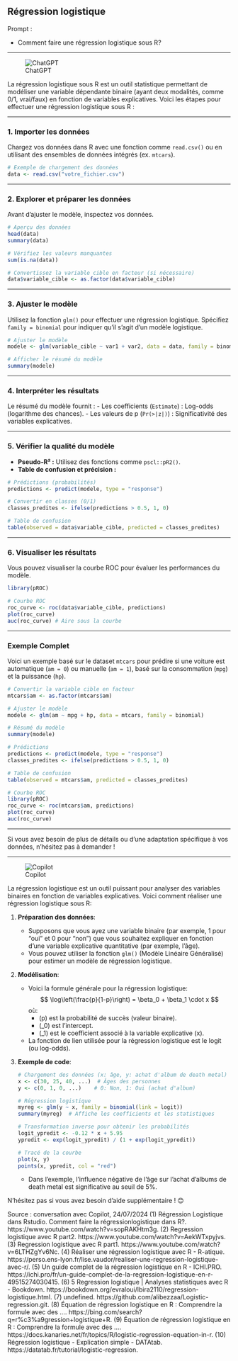 ## Régression logistique

::: {.callout-note appearance="simple"}
Prompt : 

* Comment faire une régression logistique sous R? 


:::

----

![ChatGPT](../img/ChatGPT.PNG)

La régression logistique sous R est un outil statistique permettant de modéliser une variable dépendante binaire (ayant deux modalités, comme 0/1, vrai/faux) en fonction de variables explicatives. Voici les étapes pour effectuer une régression logistique sous R :

---

### 1. **Importer les données**
Chargez vos données dans R avec une fonction comme `read.csv()` ou en utilisant des ensembles de données intégrés (ex. `mtcars`).

```R
# Exemple de chargement des données
data <- read.csv("votre_fichier.csv")
```

---

### 2. **Explorer et préparer les données**
Avant d’ajuster le modèle, inspectez vos données.

```R
# Aperçu des données
head(data)
summary(data)

# Vérifiez les valeurs manquantes
sum(is.na(data))

# Convertissez la variable cible en facteur (si nécessaire)
data$variable_cible <- as.factor(data$variable_cible)
```

---

### 3. **Ajuster le modèle**
Utilisez la fonction `glm()` pour effectuer une régression logistique. Spécifiez `family = binomial` pour indiquer qu’il s’agit d’un modèle logistique.

```R
# Ajuster le modèle
modele <- glm(variable_cible ~ var1 + var2, data = data, family = binomial)

# Afficher le résumé du modèle
summary(modele)
```

---

### 4. **Interpréter les résultats**
Le résumé du modèle fournit :
- Les coefficients (`Estimate`) : Log-odds (logarithme des chances).
- Les valeurs de p (`Pr(>|z|)`) : Significativité des variables explicatives.

---

### 5. **Vérifier la qualité du modèle**
- **Pseudo-R² :** Utilisez des fonctions comme `pscl::pR2()`.
- **Table de confusion et précision :**

```R
# Prédictions (probabilités)
predictions <- predict(modele, type = "response")

# Convertir en classes (0/1)
classes_predites <- ifelse(predictions > 0.5, 1, 0)

# Table de confusion
table(observed = data$variable_cible, predicted = classes_predites)
```

---

### 6. **Visualiser les résultats**
Vous pouvez visualiser la courbe ROC pour évaluer les performances du modèle.

```R
library(pROC)

# Courbe ROC
roc_curve <- roc(data$variable_cible, predictions)
plot(roc_curve)
auc(roc_curve) # Aire sous la courbe
```

---

### Exemple Complet
Voici un exemple basé sur le dataset `mtcars` pour prédire si une voiture est automatique (`am = 0`) ou manuelle (`am = 1`), basé sur la consommation (`mpg`) et la puissance (`hp`).

```R
# Convertir la variable cible en facteur
mtcars$am <- as.factor(mtcars$am)

# Ajuster le modèle
modele <- glm(am ~ mpg + hp, data = mtcars, family = binomial)

# Résumé du modèle
summary(modele)

# Prédictions
predictions <- predict(modele, type = "response")
classes_predites <- ifelse(predictions > 0.5, 1, 0)

# Table de confusion
table(observed = mtcars$am, predicted = classes_predites)

# Courbe ROC
library(pROC)
roc_curve <- roc(mtcars$am, predictions)
plot(roc_curve)
auc(roc_curve)
```

--- 

Si vous avez besoin de plus de détails ou d’une adaptation spécifique à vos données, n’hésitez pas à demander !

----

![Copilot](../img/copilot.PNG)

La régression logistique est un outil puissant pour analyser des variables binaires en fonction de variables explicatives. Voici comment réaliser une régression logistique sous R:

1. **Préparation des données**:
   - Supposons que vous ayez une variable binaire (par exemple, 1 pour "oui" et 0 pour "non") que vous souhaitez expliquer en fonction d'une variable explicative quantitative (par exemple, l'âge).
   - Vous pouvez utiliser la fonction `glm()` (Modèle Linéaire Généralisé) pour estimer un modèle de régression logistique.

2. **Modélisation**:
   - Voici la formule générale pour la régression logistique:
     $$ \log\left(\frac{p}{1-p}\right) = \beta_0 + \beta_1 \cdot x $$
     où:
     - \(p\) est la probabilité de succès (valeur binaire).
     - \(\beta_0\) est l'intercept.
     - \(\beta_1\) est le coefficient associé à la variable explicative \(x\).
   - La fonction de lien utilisée pour la régression logistique est le logit (ou log-odds).

3. **Exemple de code**:
   ```R
   # Chargement des données (x: âge, y: achat d'album de death metal)
   x <- c(30, 25, 40, ...)  # Âges des personnes
   y <- c(0, 1, 0, ...)    # 0: Non, 1: Oui (achat d'album)

   # Régression logistique
   myreg <- glm(y ~ x, family = binomial(link = logit))
   summary(myreg)  # Affiche les coefficients et les statistiques

   # Transformation inverse pour obtenir les probabilités
   logit_ypredit <- -0.12 * x + 5.95
   ypredit <- exp(logit_ypredit) / (1 + exp(logit_ypredit))

   # Tracé de la courbe
   plot(x, y)
   points(x, ypredit, col = "red")
   ```
   - Dans l'exemple, l'influence négative de l'âge sur l'achat d'albums de death metal est significative au seuil de 5%.

N'hésitez pas si vous avez besoin d'aide supplémentaire ! 😊

Source : conversation avec Copilot, 24/07/2024
(1) Régression Logistique dans Rstudio. Comment faire la régressionlogistique dans R?. https://www.youtube.com/watch?v=sopRAKHtm3g.
(2) Regression logistique avec R part2. https://www.youtube.com/watch?v=AekWTxpyjvs.
(3) Regression logistique avec R part1. https://www.youtube.com/watch?v=6LTHZgYv6Nc.
(4) Réaliser une régression logistique avec R - R-atique. https://perso.ens-lyon.fr/lise.vaudor/realiser-une-regression-logistique-avec-r/.
(5) Un guide complet de la régression logistique en R - ICHI.PRO. https://ichi.pro/fr/un-guide-complet-de-la-regression-logistique-en-r-49515274030415.
(6) 5 Regression logistique | Analyses statistiques avec R - Bookdown. https://bookdown.org/evraloui/lbira2110/regression-logistique.html.
(7) undefined. https://github.com/alibezzaa/Logistic-regression.git.
(8) Équation de régression logistique en R : Comprendre la formule avec des .... https://bing.com/search?q=r%c3%a9gression+logistique+R.
(9) Équation de régression logistique en R : Comprendre la formule avec des .... https://docs.kanaries.net/fr/topics/R/logistic-regression-equation-in-r.
(10) Régression logistique - Explication simple - DATAtab. https://datatab.fr/tutorial/logistic-regression.